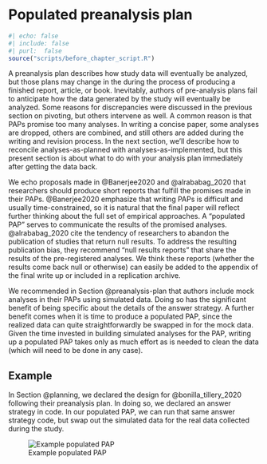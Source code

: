 # Populated preanalysis plan  {.unnumbered}


```r
#| echo: false
#| include: false
#| purl:  false
source("scripts/before_chapter_script.R")
```

A preanalysis plan describes how study data will eventually be analyzed, but those plans may change in the during the process of producing a finished report, article, or book. Inevitably, authors of pre-analysis plans fail to anticipate how the data generated by the study will eventually be analyzed. Some reasons for discrepancies were discussed in the previous section on pivoting, but others intervene as well. A common reason is that PAPs promise too many analyses. In writing a concise paper, some analyses are dropped, others are combined, and still others are added during the writing and revision process. In the next section, we'll describe how to reconcile analyses-as-planned with analyses-as-implemented, but this present section is about what to do with your analysis plan immediately after getting the data back.

We echo proposals made in @Banerjee2020 and @alrababag_2020 that researchers should produce short reports that fulfill the promises made in their PAPs. @Banerjee2020 emphasize that writing PAPs is difficult and usually time-constrained, so it is natural that the final paper will reflect further thinking about the full set of empirical approaches. A "populated PAP" serves to communicate the results of the promised analyses. @alrababag_2020 cite the tendency of researchers to abandon the publication of studies that return null results. To address the resulting publication bias, they recommend "null results reports" that share the results of the pre-registered analyses. We think these reports (whether the results come back null or otherwise) can easily be added to the appendix of the final write up or included in a replication archive.

We recommended in Section @preanalysis-plan that authors include mock analyses in their PAPs using simulated data. Doing so has the significant benefit of being specific about the details of the answer strategy. A further benefit comes when it is time to produce a populated PAP, since the realized data can quite straightforwardly be swapped in for the mock data. Given the time invested in building simulated analyses for the PAP, writing up a populated PAP takes only as much effort as is needed to clean the data (which will need to be done in any case).

## Example

In Section @planning, we declared the design for @bonilla_tillery_2020 following their preanalysis plan. In doing so, we declared an answer strategy in code. In our populated PAP, we can run that same answer strategy code, but swap out the simulated data for the real data collected during the study. 

![Example populated PAP](/figures/example-populated-pap){#fig:populatedpapcontactsheet}
